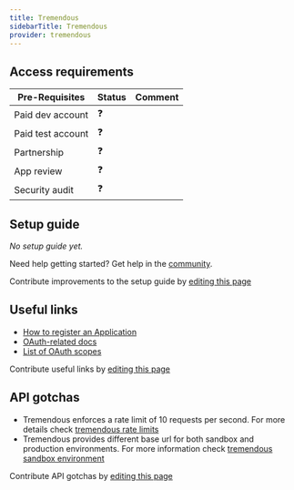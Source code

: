 ```yaml
---
title: Tremendous
sidebarTitle: Tremendous
provider: tremendous
---
```




<Overview />
<PreBuiltTooling />
<PreBuiltUseCases />

## Access requirements
| Pre-Requisites | Status | Comment|
| - | - | - |
| Paid dev account | ❓ |  |
| Paid test account | ❓ |  |
| Partnership | ❓ | |
| App review | ❓ |  |
| Security audit | ❓ | |


## Setup guide

_No setup guide yet._

<Tip>Need help getting started? Get help in the [community](https://nango.dev/slack).</Tip>

<Note>Contribute improvements to the setup guide by [editing this page](https://github.com/nangohq/nango/tree/master/docs-v2/integrations/all/tremendous.mdx)</Note>


## Useful links

-   [How to register an Application](https://developers.tremendous.com/docs/oauth-20#step-1-register-a-developer-app)
-   [OAuth-related docs](https://developers.tremendous.com/docs/oauth-20)
-   [List of OAuth scopes](https://developers.tremendous.com/docs/oauth-20#scopes)

<Note>Contribute useful links by [editing this page](https://github.com/nangohq/nango/tree/master/docs-v2/integrations/all/tremendous.mdx)</Note>

## API gotchas

- Tremendous enforces a rate limit of 10 requests per second. For more details check [tremendous rate limits](https://developers.tremendous.com/docs/rate-limiting)
- Tremendous provides different base url for both sandbox and production environments. For more information check [tremendous sandbox environment](https://developers.tremendous.com/docs/sandbox-environment)

<Note>Contribute API gotchas by [editing this page](https://github.com/nangohq/nango/tree/master/docs-v2/integrations/all/tremendous.mdx)</Note>
